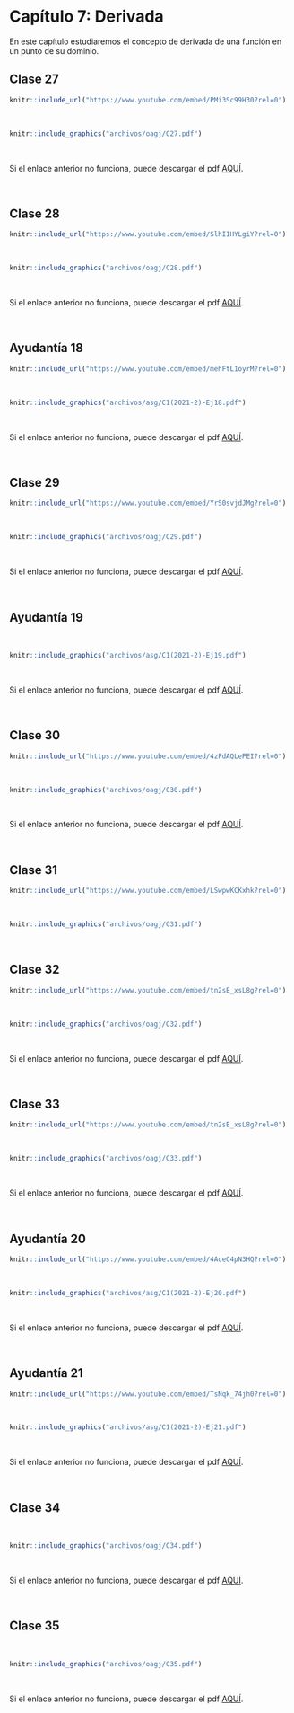 
# Capítulo 7: Derivada {-}

En este capítulo estudiaremos el concepto de derivada de una función en un punto de su dominio.


## Clase 27  

<!--Aquí aparecerán tanto el video como las notas de dicha clase.-->
```r
knitr::include_url("https://www.youtube.com/embed/PMi3Sc99H30?rel=0")
```

</br> <!--Esto se pone para que se genere un espacio en blanco en la salida html-->


```r
knitr::include_graphics("archivos/oagj/C27.pdf")
```

<br/>

Si el enlace anterior no funciona, puede descargar el pdf [AQUÍ](archivos/oagj/C27.pdf).


<br/>

## Clase 28  

<!--Aquí aparecerán tanto el video como las notas de dicha clase.-->
```r
knitr::include_url("https://www.youtube.com/embed/SlhI1HYLgiY?rel=0")
```

</br> <!--Esto se pone para que se genere un espacio en blanco en la salida html-->


```r
knitr::include_graphics("archivos/oagj/C28.pdf")
```

<br/>

Si el enlace anterior no funciona, puede descargar el pdf [AQUÍ](archivos/oagj/C28.pdf).


<br/>

## Ayudantía 18 {#ayudantia18}

<!--Aquí aparecerán tanto el video como las notas de dicha clase.-->
```r
knitr::include_url("https://www.youtube.com/embed/mehFtL1oyrM?rel=0")
```

</br> <!--Esto se pone para que se genere un espacio en blanco en la salida html-->


```r
knitr::include_graphics("archivos/asg/C1(2021-2)-Ej18.pdf")
```

</br>

Si el enlace anterior no funciona, puede descargar el pdf [AQUÍ](archivos/asg/C1(2021-2)-Ej18.pdf).


<br/>

## Clase 29 

<!--Aquí aparecerán tanto el video como las notas de dicha clase.-->
```r
knitr::include_url("https://www.youtube.com/embed/YrS0svjdJMg?rel=0")
```

</br> <!--Esto se pone para que se genere un espacio en blanco en la salida html-->


```r
knitr::include_graphics("archivos/oagj/C29.pdf")
```

<br/>

Si el enlace anterior no funciona, puede descargar el pdf [AQUÍ](archivos/oagj/C29.pdf).


<br/>


## Ayudantía 19 {#ayudantia19}


</br> <!--Esto se pone para que se genere un espacio en blanco en la salida html-->


```r
knitr::include_graphics("archivos/asg/C1(2021-2)-Ej19.pdf")
```

</br>

Si el enlace anterior no funciona, puede descargar el pdf [AQUÍ](archivos/asg/C1(2021-2)-Ej19.pdf).


<br/>

## Clase 30 

<!--Aquí aparecerán tanto el video como las notas de dicha clase.-->
```r
knitr::include_url("https://www.youtube.com/embed/4zFdAQLePEI?rel=0")
```

</br> <!--Esto se pone para que se genere un espacio en blanco en la salida html-->


```r
knitr::include_graphics("archivos/oagj/C30.pdf")
```

<br/> 

Si el enlace anterior no funciona, puede descargar el pdf [AQUÍ](archivos/oagj/C30.pdf).


<br/>


## Clase 31 

<!--Aquí aparecerán tanto el video como las notas de dicha clase.-->
```r
knitr::include_url("https://www.youtube.com/embed/LSwpwKCKxhk?rel=0")
```

</br> <!--Esto se pone para que se genere un espacio en blanco en la salida html-->


```r
knitr::include_graphics("archivos/oagj/C31.pdf")
```

<br/> 

## Clase 32 

<!--Aquí aparecerán tanto el video como las notas de dicha clase.-->
```r
knitr::include_url("https://www.youtube.com/embed/tn2sE_xsL8g?rel=0")
```

</br> <!--Esto se pone para que se genere un espacio en blanco en la salida html-->


```r
knitr::include_graphics("archivos/oagj/C32.pdf")
```

<br/> 

Si el enlace anterior no funciona, puede descargar el pdf [AQUÍ](archivos/oagj/C32.pdf).


<br/>

## Clase 33 

<!--Aquí aparecerán tanto el video como las notas de dicha clase.-->
```r
knitr::include_url("https://www.youtube.com/embed/tn2sE_xsL8g?rel=0")
```

</br> <!--Esto se pone para que se genere un espacio en blanco en la salida html-->


```r
knitr::include_graphics("archivos/oagj/C33.pdf")
```

<br/> 

Si el enlace anterior no funciona, puede descargar el pdf [AQUÍ](archivos/oagj/C33.pdf).


<br/>

## Ayudantía 20 {#ayudantia20}

<!--Aquí aparecerán tanto el video como las notas de dicha clase.-->
```r
knitr::include_url("https://www.youtube.com/embed/4AceC4pN3HQ?rel=0")
```

</br> <!--Esto se pone para que se genere un espacio en blanco en la salida html-->


```r
knitr::include_graphics("archivos/asg/C1(2021-2)-Ej20.pdf")
```

</br>

Si el enlace anterior no funciona, puede descargar el pdf [AQUÍ](archivos/asg/C1(2021-2)-Ej20.pdf).


<br/>

## Ayudantía 21 {#ayudantia21}

<!--Aquí aparecerán tanto el video como las notas de dicha clase.-->
```r
knitr::include_url("https://www.youtube.com/embed/TsNqk_74jh0?rel=0")
```

</br> <!--Esto se pone para que se genere un espacio en blanco en la salida html-->


```r
knitr::include_graphics("archivos/asg/C1(2021-2)-Ej21.pdf")
```

</br>

Si el enlace anterior no funciona, puede descargar el pdf [AQUÍ](archivos/asg/C1(2021-2)-Ej21.pdf).

</br>



## Clase 34 

<!--Aquí aparecerán tanto el video como las notas de dicha clase.-->

</br> <!--Esto se pone para que se genere un espacio en blanco en la salida html-->


```r
knitr::include_graphics("archivos/oagj/C34.pdf")
```

<br/> 

Si el enlace anterior no funciona, puede descargar el pdf [AQUÍ](archivos/oagj/C34.pdf).


<br/>

## Clase 35 

<!--Aquí aparecerán tanto el video como las notas de dicha clase.-->

</br> <!--Esto se pone para que se genere un espacio en blanco en la salida html-->


```r
knitr::include_graphics("archivos/oagj/C35.pdf")
```

<br/> 

Si el enlace anterior no funciona, puede descargar el pdf [AQUÍ](archivos/oagj/C35.pdf).


<br/>

